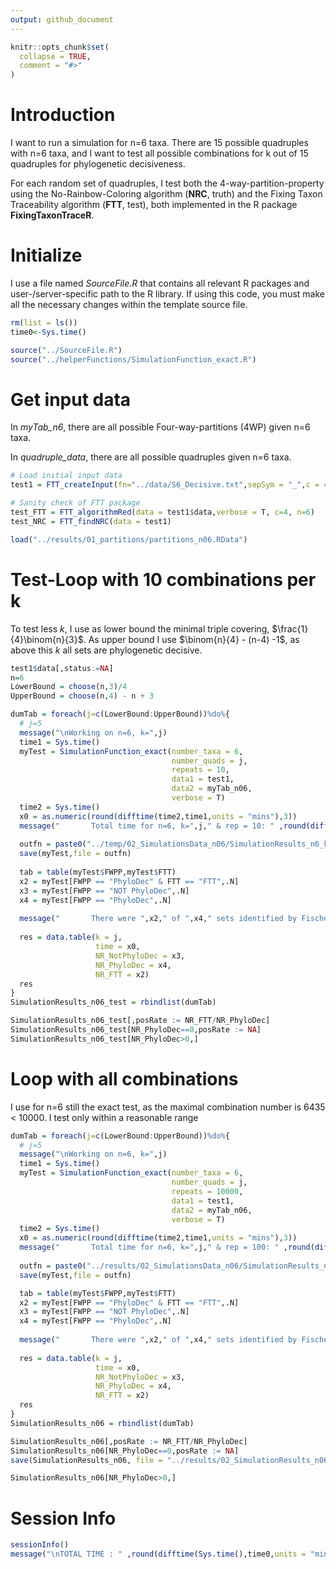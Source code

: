 ```yaml
---
output: github_document
---
```


<!-- 02_Simulation_n06.md is generated from 02_Simulation_n06.Rmd. Please edit that file -->

```r
knitr::opts_chunk$set(
  collapse = TRUE,
  comment = "#>"
)
```

# Introduction

<!-- badges: start -->

<!-- badges: end -->

I want to run a simulation for n=6 taxa. There are 15 possible quadruples with n=6 taxa, and I want to test all possible combinations for k out of 15 quadruples for phylogenetic decisiveness.

For each random set of quadruples, I test both the 4-way-partition-property using the No-Rainbow-Coloring algorithm (**NRC**, truth) and the Fixing Taxon Traceability algorithm (**FTT**, test), both implemented in the R package **FixingTaxonTraceR**. 

# Initialize

I use a file named *SourceFile.R* that contains all relevant R packages and user-/server-specific path to the R library. If using this code, you must make all the necessary changes within the template source file. 

```r
rm(list = ls())
time0<-Sys.time()

source("../SourceFile.R")
source("../helperFunctions/SimulationFunction_exact.R")

```

# Get input data

In *myTab_n6*, there are all possible Four-way-partitions (4WP) given n=6 taxa. 

In *quadruple_data*, there are all possible quadruples given n=6 taxa. 

```r
# Load initial input data
test1 = FTT_createInput(fn="../data/S6_Decisive.txt",sepSym = "_",c = 4)

# Sanity check of FTT package
test_FTT = FTT_algorithmRed(data = test1$data,verbose = T, c=4, n=6)
test_NRC = FTT_findNRC(data = test1)

load("../results/01_partitions/partitions_n06.RData")

```

# Test-Loop with 10 combinations per k

To test less $k$, I use as lower bound the minimal triple covering, $\frac{1}{4}\binom{n}{3}$. As upper bound I use $\binom{n}{4} - (n-4) -1$, as above this $k$ all sets are phylogenetic decisive. 

```r
test1$data[,status:=NA]
n=6
LowerBound = choose(n,3)/4
UpperBound = choose(n,4) - n + 3

dumTab = foreach(j=c(LowerBound:UpperBound))%do%{
  # j=5
  message("\nWorking on n=6, k=",j)
  time1 = Sys.time()
  myTest = SimulationFunction_exact(number_taxa = 6, 
                                    number_quads = j,
                                    repeats = 10,
                                    data1 = test1,
                                    data2 = myTab_n06,
                                    verbose = T)
  time2 = Sys.time()
  x0 = as.numeric(round(difftime(time2,time1,units = "mins"),3))
  message("       Total time for n=6, k=",j," & rep = 10: " ,round(difftime(time2,time1,units = "mins"),3)," minutes")
  
  outfn = paste0("../temp/02_SimulationsData_n06/SimulationResults_n6_k",j,".RData")
  save(myTest,file = outfn)
  
  tab = table(myTest$FWPP,myTest$FTT)
  x2 = myTest[FWPP == "PhyloDec" & FTT == "FTT",.N]
  x3 = myTest[FWPP == "NOT PhyloDec",.N]
  x4 = myTest[FWPP == "PhyloDec",.N]
  
  message("       There were ",x2," of ",x4," sets identified by Fischers algorith as decisive (",round(x2/x4,4)*100,"%)")
  
  res = data.table(k = j,
                   time = x0,
                   NR_NotPhyloDec = x3,
                   NR_PhyloDec = x4,
                   NR_FTT = x2)
  res
}
SimulationResults_n06_test = rbindlist(dumTab)

SimulationResults_n06_test[,posRate := NR_FTT/NR_PhyloDec]
SimulationResults_n06_test[NR_PhyloDec==0,posRate := NA]
SimulationResults_n06_test[NR_PhyloDec>0,]

```

# Loop with all combinations

I use for n=6 still the exact test, as the maximal combination number is 6435 < 10000. I test only within a reasonable range

```r
dumTab = foreach(j=c(LowerBound:UpperBound))%do%{
  # j=5
  message("\nWorking on n=6, k=",j)
  time1 = Sys.time()
  myTest = SimulationFunction_exact(number_taxa = 6, 
                                    number_quads = j,
                                    repeats = 10000,
                                    data1 = test1,
                                    data2 = myTab_n06,
                                    verbose = T)
  time2 = Sys.time()
  x0 = as.numeric(round(difftime(time2,time1,units = "mins"),3))
  message("       Total time for n=6, k=",j," & rep = 100: " ,round(difftime(time2,time1,units = "mins"),3)," minutes")
  
  outfn = paste0("../results/02_SimulationsData_n06/SimulationResults_n6_k",j,"_rep10000.RData")
  save(myTest,file = outfn)

  tab = table(myTest$FWPP,myTest$FTT)
  x2 = myTest[FWPP == "PhyloDec" & FTT == "FTT",.N]
  x3 = myTest[FWPP == "NOT PhyloDec",.N]
  x4 = myTest[FWPP == "PhyloDec",.N]
  
  message("       There were ",x2," of ",x4," sets identified by Fischers algorith as decisive (",round(x2/x4,4)*100,"%)")
  
  res = data.table(k = j,
                   time = x0,
                   NR_NotPhyloDec = x3,
                   NR_PhyloDec = x4,
                   NR_FTT = x2)
  res
}
SimulationResults_n06 = rbindlist(dumTab)

SimulationResults_n06[,posRate := NR_FTT/NR_PhyloDec]
SimulationResults_n06[NR_PhyloDec==0,posRate := NA]
save(SimulationResults_n06, file = "../results/02_SimulationResults_n06.RData")

SimulationResults_n06[NR_PhyloDec>0,]

```


# Session Info

```r
sessionInfo()
message("\nTOTAL TIME : " ,round(difftime(Sys.time(),time0,units = "mins"),3)," minutes")

```
